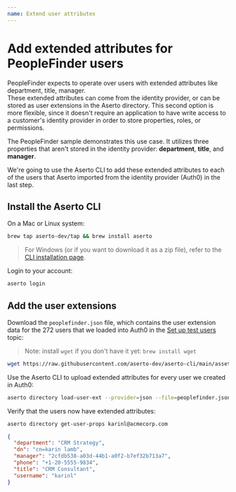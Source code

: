 ```yaml
---
name: Extend user attributes 
---
```


# Add extended attributes for PeopleFinder users

PeopleFinder expects to operate over users with extended attributes like department, title, manager.  
These extended attributes can come from the identity provider, or can be stored as user extensions 
in the Aserto directory. This second option is more flexible, since it doesn't require an application 
to have write access to a customer's identity provider in order to store properties, roles, or permissions.

The PeopleFinder sample demonstrates this use case. It utilizes three properties that aren't stored 
in the identity provider: **department**, **title**, and **manager**.

We're going to use the Aserto CLI to add these extended attributes to each of the users that Aserto 
imported from the identity provider (Auth0) in the last step.

## Install the Aserto CLI

On a Mac or Linux system:

```bash
brew tap aserto-dev/tap && brew install aserto
```

> For Windows (or if you want to download it as a zip file), refer to the [CLI installation page](/command-line-interface/installation).

Login to your account:

```bash
aserto login
```

## Add the user extensions 

Download the `peoplefinder.json` file, which contains the user extension data for the 272 users that 
we loaded into Auth0 in the [Set up test users](/getting-started/set-up-users) topic:

> Note: install `wget` if you don't have it yet: `brew install wget`

```bash
wget https://raw.githubusercontent.com/aserto-dev/aserto-cli/main/assets/peoplefinder.json
```

Use the Aserto CLI to upload extended attributes for every user we created in Auth0:

```bash
aserto directory load-user-ext --provider=json --file=peoplefinder.json
```

Verify that the users now have extended attributes:

```bash
aserto directory get-user-props karinl@acmecorp.com 
```
```json
{
  "department": "CRM Strategy",
  "dn": "cn=karin lamb",
  "manager": "2cfdb538-a03d-44b1-a0f2-b7ef32b713a7",
  "phone": "+1-20-5555-9834",
  "title": "CRM Consultant",
  "username": "karinl"
}
```

